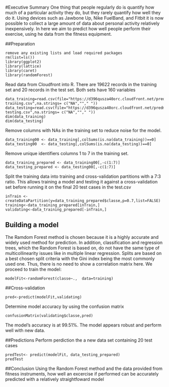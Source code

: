 #Executive Summary
One thing that people regularly do is quantify how much of a particular activity they do, but they rarely quantify how well they do it. Using devices such as Jawbone Up, Nike FuelBand, and Fitbit it is now possible to collect a large amount of data about personal activity relatively inexpensively. In here we aim to predict how well people perform their exercise, using he data from the fitness equipment.


##Preparation
```
remove any existing lists and load required packages
rm(list=ls())
library(ggplot2)
library(lattice)
library(caret)
library(randomForest)
```
Read data from Cloudfront into R. There are 19622 records in the training set and 20 records in the test set. Both sets have 160 variables
```
data_training=read.csv(file="https://d396qusza40orc.cloudfront.net/predmachlearn/pml-training.csv",na.strings= c("NA",""," "))
data_testing=read.csv(file="https://d396qusza40orc.cloudfront.net/predmachlearn/pml-testing.csv",na.strings= c("NA",""," "))
dim(data_training)
dim(data_testing)
```

Remove columns with NAs in the training set to reduce noise for the model.
```
data_training00 <- data_training[,colSums(is.na(data_training))==0]
data_testing00  <- data_testing[,colSums(is.na(data_testing))==0]
```

Remove unique identifiers columns 1 to 7 in the training set.
```
data_training_prepared <- data_training00[,-c(1:7)]
data_testing_prepared <- data_testing00[,-c(1:7)]
```

Split the training data into training and cross-validation partitions with a 7:3 ratio. This allows training a model and testing it against a cross-validation set before running it on the final 20 test cases in the test.csv
```
inTrain <- createDataPartition(y=data_training_prepared$classe,p=0.7,list=FALSE)
training<-data_training_prepared[inTrain,]
validating<-data_training_prepared[-inTrain,]
```

## Building a model
The Ramdom Forest method is chosen because it is a highly accurate and widely used method for prediction. In addition, classification and regression trees, which the Random Forest is based on, do not have the same type of multicollinearity issues like in multiple linear regression. Splits are based on a best chosen split criteria with the Gini index being the most commonly used one. Thus, there is no need to show a correlation matrix here. We proceed to train the model:
```
modelFit<-randomForest(classe~.,  data=training)
```

##Cross-validation
```
pred<-predict(modelFit,validating)
```

Determine model accuracy by using the confusion matrix 
```
confusionMatrix(validating$classe,pred)
```
The model's accuracy is at 99.51%. The model appears robust and perform well with new data.

##Predictions
Perform perdiction the a new data set containing 20 test cases
```
predTest<- predict(modelFit, data_testing_prepared)
predTest
```

##Conclusion
Using the Random Forest method and the data provided from fitness instruments, how well an excercise if performed can be accurately predicted with a relatively straightfoward model
